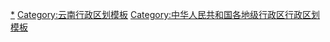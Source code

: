 {{Navbox
|listclass = hlist
|name = 怒江傈僳族自治州行政区划
|title = [[怒江傈僳族自治州]]行政区划
|above = 省级行政区：[[云南省]]　　政府驻地：[[泸水市]]
|image = [[File:Administrative Division Nujiang.png|100px]]
|state = {{{state<includeonly>|collapsed</includeonly>}}}

|group1style = background: #ececec; text-align: center;
|group1 = [[县级行政区]]
|liststyle = background: #ececec; text-align: center;
|list1 = 4[[县级行政区]]（1[[县级市]]、1[[县 (中华人民共和国)|县]]、2个[[自治县]]）；29[[乡级行政区]]（13[[行政建制镇|镇]]、14[[乡]]、2[[民族乡]]）

|group2 = [[县级市]]
|groupstyle = text-align: center;
|list2 = {{Navbox|child

|group1 = [[泸水市]]
|list1 =  {{Navbox|child
|group1 = 6镇
|list1 =
* [[鲁掌镇]]
* [[六库镇]]
* [[片马镇]]
* [[上江镇]]
* [[老窝镇 (泸水市)|老窝镇]]
* [[大兴地镇]]
|group2 = 2乡
|list2 =
* [[称杆乡]]
* [[古登乡]]
|group3 = 1民族乡
|list3 =
* [[洛本卓白族乡]]
}}
}}

|group3 = [[县 (中华人民共和国)|县]]
|list3 = {{Navbox|child

|group1 = [[福贡县]]
|list1 =  {{Navbox|child
|group1 = 1镇
|list1 =
* [[上帕镇]]
|group2 = 5乡
|list2 =
* [[子里甲乡]]
* [[架科底乡]]
* [[鹿马登乡]]
* [[石月亮乡]]
* [[马吉乡]]
|group3 = 1民族乡
|list3 =
* [[匹河怒族乡]]
}}
}}

|group4 = [[自治县]]
|list4 = {{Navbox|child

|group1 = [[贡山独龙族怒族自治县]]
|list1 =  {{Navbox|child
|group1 = 2镇
|list1 =
* [[茨开镇]]
* [[丙中洛镇]]
|group2 = 3乡
|list2 =
* [[捧当乡]]
* [[普拉底乡]]
* [[独龙江乡]]
}}

|group2 = [[兰坪白族普米族自治县]]
|list2 =  {{Navbox|child
|group1 = 4镇
|list1 =
* [[金顶镇]]
* [[啦井镇]]
* [[营盘镇 (兰坪县)|营盘镇]]
* [[通甸镇]]
|group2 = 4乡
|list2 =
* [[河西乡 (兰坪县)|河西乡]]
* [[中排乡]]
* [[石登乡]]
* [[兔峨乡]]
}}
}}
}}
<noinclude>
[[Category:怒江行政区划|*]]
[[Category:云南行政区划模板]]
[[Category:中华人民共和国各地级行政区行政区划模板]]
</noinclude>